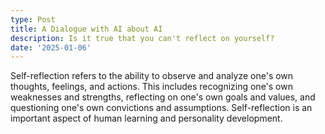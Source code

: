 ```yaml
---
type: Post
title: A Dialogue with AI about AI
description: Is it true that you can't reflect on yourself?
date: '2025-01-06'
---
```

Self-reflection refers to the ability to
observe and analyze one's own thoughts, feelings, and actions. This
includes recognizing one's own weaknesses and strengths, reflecting on
one's own goals and values, and questioning one's own convictions and
assumptions. Self-reflection is an important aspect of human learning
and personality development.

#

